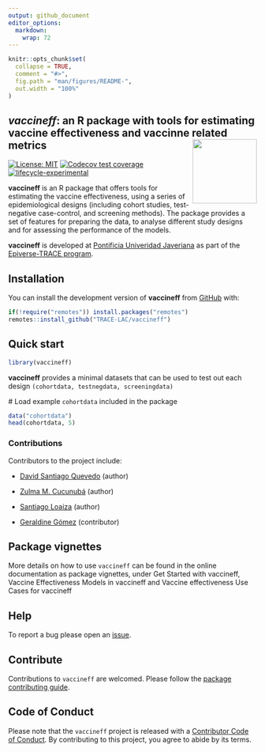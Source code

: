 ```yaml
---
output: github_document
editor_options: 
  markdown: 
    wrap: 72
---
```


```r
knitr::opts_chunk$set(
  collapse = TRUE,
  comment = "#>",
  fig.path = "man/figures/README-",
  out.width = "100%"
)
```

## *vaccineff*: an R package with tools for estimating vaccine effectiveness and vaccinne related metrics <img src="man/figures/vaccineff.png" align="right" width="130"/>

<!-- badges: start -->

[![License:
MIT](https://img.shields.io/badge/License-MIT-yellow.svg)](https://opensource.org/license/mit/)
[![Codecov test
coverage](https://codecov.io/gh/%7B%7B%20gh_repo%20%7D%7D/branch/main/graph/badge.svg)](https://app.codecov.io/gh/%7B%7B%20gh_repo%20%7D%7D?branch=main)
[![lifecycle-experimental](https://raw.githubusercontent.com/reconverse/reconverse.github.io/master/images/badge-experimental.svg)](https://www.reconverse.org/lifecycle.html#concept)

<!-- badges: end -->

**vaccineff** is an R package that offers tools for estimating the
vaccine effectiveness, using a series of epidemiological designs
(including cohort studies, test-negative case-control, and screening
methods). The package provides a set of features for preparing the data,
to analyse different study designs and for assessing the performance of
the models.

**vaccineff** is developed at [Pontificia Univeridad
Javeriana](https://www.javeriana.edu.co/inicio) as part of the
[Epiverse-TRACE program](https://data.org/initiatives/epiverse/).

## Installation

You can install the development version of **vaccineff** from
[GitHub](https://github.com/) with:

``` r
if(!require("remotes")) install.packages("remotes")
remotes::install_github("TRACE-LAC/vaccineff")
```

## Quick start

```r
library(vaccineff)
```

**vaccineff** provides a minimal datasets that can be used to test out
each design `(cohortdata, testnegdata, screeningdata)`

\# Load example `cohortdata` included in the package

```r
data("cohortdata")
head(cohortdata, 5)
```

### Contributions

Contributors to the project include:

-   [David Santiago Quevedo](https://github.com/davidsantiagoquevedo)
    (author)

-   [Zulma M. Cucunubá](https://github.com/zmcucunuba) (author)

-   [Santiago Loaiza](https://github.com/santilo9513) (author)

-   [Geraldine Gómez](https://github.com/GeraldineGomez) (contributor)

## Package vignettes

More details on how to use `vaccineff` can be found in the online documentation as package vignettes, under Get Started with vaccineff, Vaccine Effectiveness Models in vaccineff and Vaccine effectiveness Use Cases for vaccineff

## Help

To report a bug please open an [issue](https://contributor-covenant.org/version/2/0/CODE_OF_CONDUCT.html).

## Contribute 

Contributions to `vaccineff` are welcomed. Please follow the [package contributing guide](https://contributor-covenant.org/version/2/0/CODE_OF_CONDUCT.html).

## Code of Conduct

Please note that the `vaccineff` project is released with a [Contributor
Code of
Conduct](https://contributor-covenant.org/version/2/0/CODE_OF_CONDUCT.html).
By contributing to this project, you agree to abide by its terms.

